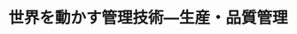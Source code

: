 ﻿---
title: "世界を動かす管理技術―生産・品質管理"
category: "社会理工"
vol: 23
interviewee: "圓川 隆夫 "
url: ""
tags: ["生産","デザイン","企業","製品","暮らし"]
pdf: "23-3.pdf"
career: ""
pdfurl: "23-3/23-3.pdf"
preface: "読者の皆さんの中には大学に入り一人暮らしを始め、冷蔵庫などの家電製品を買い揃えた人も多いだろう。だが、各メーカーから様々な種類が販売されているため、選ぶときに迷ってしまった人もいると思う。そのようなときどのような観点で選んだだろうか。値段が安い、使いやすい、色やデザインがよいという観点が考えられる。そこで企業にとっては、私たちの要求を満たす製品を作ることが非常に重要となってくる。今回は、このような研究を始め生産管理・品質管理を研究している圓川を訪ね、の学生とともにお話をうかがった。"
---

